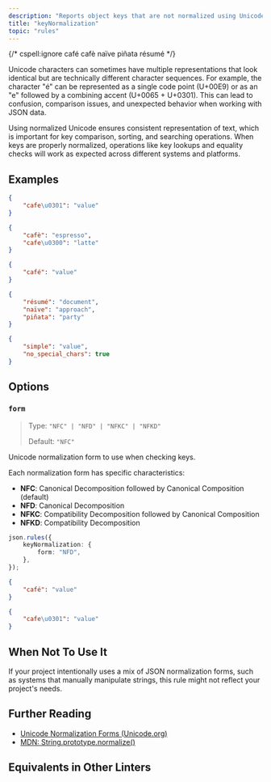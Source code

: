 ```yaml
---
description: "Reports object keys that are not normalized using Unicode normalization forms."
title: "keyNormalization"
topic: "rules"
---
```



{/* cspell:ignore café cafè naïve piñata résumé */}

<RuleSummary plugin="json" rule="keyNormalization" />

Unicode characters can sometimes have multiple representations that look identical but are technically different character sequences.
For example, the character "é" can be represented as a single code point (U+00E9) or as an "e" followed by a combining accent (U+0065 + U+0301).
This can lead to confusion, comparison issues, and unexpected behavior when working with JSON data.

Using normalized Unicode ensures consistent representation of text, which is important for key comparison, sorting, and searching operations.
When keys are properly normalized, operations like key lookups and equality checks will work as expected across different systems and platforms.

## Examples

<Tabs>
<TabItem label="❌ Incorrect">

```json
{
	"cafe\u0301": "value"
}
```

```json
{
	"cafè": "espresso",
	"cafe\u0300": "latte"
}
```

</TabItem>
<TabItem label="✅ Correct">

```json
{
	"café": "value"
}
```

```json
{
	"résumé": "document",
	"naïve": "approach",
	"piñata": "party"
}
```

```json
{
	"simple": "value",
	"no_special_chars": true
}
```

</TabItem>
</Tabs>

## Options

### `form`

> Type: `"NFC" | "NFD" | "NFKC" | "NFKD"`
>
> Default: `"NFC"`

Unicode normalization form to use when checking keys.

Each normalization form has specific characteristics:

- **NFC**: Canonical Decomposition followed by Canonical Composition (default)
- **NFD**: Canonical Decomposition
- **NFKC**: Compatibility Decomposition followed by Canonical Composition
- **NFKD**: Compatibility Decomposition

```ts
json.rules({
	keyNormalization: {
		form: "NFD",
	},
});
```

<Tabs>
<TabItem label="❌ Incorrect">

```json
{
	"café": "value"
}
```

</TabItem>
<TabItem label="✅ Correct">

```json
{
	"cafe\u0301": "value"
}
```

</TabItem>
</Tabs>

## When Not To Use It

If your project intentionally uses a mix of JSON normalization forms, such as systems that manually manipulate strings, this rule might not reflect your project's needs.

## Further Reading

- [Unicode Normalization Forms (Unicode.org)](https://unicode.org/reports/tr15/)
- [MDN: String.prototype.normalize()](https://developer.mozilla.org/en-US/docs/Web/JavaScript/Reference/Global_Objects/String/normalize)

## Equivalents in Other Linters

<RuleEquivalents pluginId="json" ruleId="keyNormalization" />
